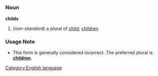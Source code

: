 =={{en}}==
[[Category:English language]]
===Noun===
'''childs'''

#(''non-standard'') a plural of [[child]]; [[children]]
===Usage Note===
*This form is generally considered incorrect. The preferred plural is '''[[children]]'''.